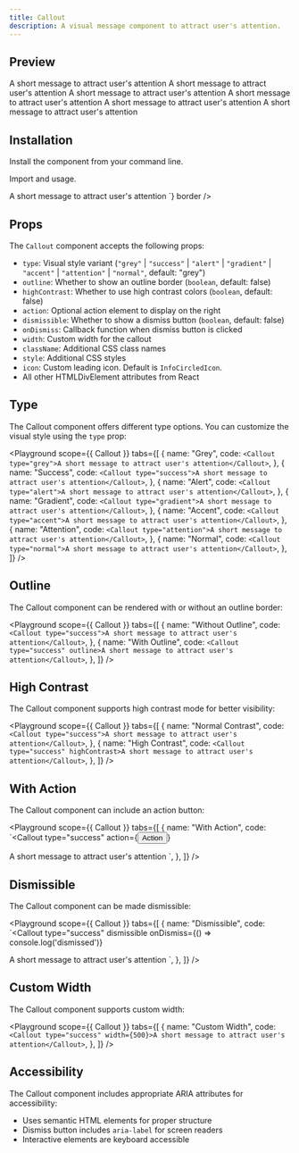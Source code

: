 ```yaml
---
title: Callout
description: A visual message component to attract user's attention.
---
```


## Preview

<Preview>
  <Flex
    style={{
      flexDirection: "column",
      alignItems: "start",
      gap: "8px",
    }}
  >
    <Callout type="success">
      A short message to attract user's attention
    </Callout>
    <Callout type="alert">A short message to attract user's attention</Callout>
    <Callout type="gradient">
      A short message to attract user's attention
    </Callout>
    <Callout type="accent">A short message to attract user's attention</Callout>
    <Callout type="attention">
      A short message to attract user's attention
    </Callout>
    <Callout type="normal">A short message to attract user's attention</Callout>
  </Flex>
</Preview>

## Installation

Install the component from your command line.

<LiveProvider>
  <LiveEditor code={`npm install @raystack/apsara`} border />
</LiveProvider>

Import and usage.

<LiveProvider>
    <LiveEditor code={`

<Callout type="success">A short message to attract user's attention</Callout>
`} border />
</LiveProvider>

## Props

The `Callout` component accepts the following props:

- `type`: Visual style variant (`"grey"` | `"success"` | `"alert"` | `"gradient"` | `"accent"` | `"attention"` | `"normal"`, default: "grey")
- `outline`: Whether to show an outline border (`boolean`, default: false)
- `highContrast`: Whether to use high contrast colors (`boolean`, default: false)
- `action`: Optional action element to display on the right
- `dismissible`: Whether to show a dismiss button (`boolean`, default: false)
- `onDismiss`: Callback function when dismiss button is clicked
- `width`: Custom width for the callout
- `className`: Additional CSS class names
- `style`: Additional CSS styles
- `icon`: Custom leading icon. Default is `InfoCircledIcon`.
- All other HTMLDivElement attributes from React

## Type

The Callout component offers different type options. You can customize the visual style using the `type` prop:

<Playground
  scope={{ Callout }}
  tabs={[
    {
      name: "Grey",
      code: `<Callout type="grey">A short message to attract user's attention</Callout>`,
    },
    {
      name: "Success",
      code: `<Callout type="success">A short message to attract user's attention</Callout>`,
    },
    {
      name: "Alert",
      code: `<Callout type="alert">A short message to attract user's attention</Callout>`,
    },
    {
      name: "Gradient",
      code: `<Callout type="gradient">A short message to attract user's attention</Callout>`,
    },
    {
      name: "Accent",
      code: `<Callout type="accent">A short message to attract user's attention</Callout>`,
    },
    {
      name: "Attention",
      code: `<Callout type="attention">A short message to attract user's attention</Callout>`,
    },
    {
      name: "Normal",
      code: `<Callout type="normal">A short message to attract user's attention</Callout>`,
    },
  ]}
/>

## Outline

The Callout component can be rendered with or without an outline border:

<Playground
  scope={{ Callout }}
  tabs={[
    {
      name: "Without Outline",
      code: `<Callout type="success">A short message to attract user's attention</Callout>`,
    },
    {
      name: "With Outline",
      code: `<Callout type="success" outline>A short message to attract user's attention</Callout>`,
    },
  ]}
/>

## High Contrast

The Callout component supports high contrast mode for better visibility:

<Playground
  scope={{ Callout }}
  tabs={[
    {
      name: "Normal Contrast",
      code: `<Callout type="success">A short message to attract user's attention</Callout>`,
    },
    {
      name: "High Contrast",
      code: `<Callout type="success" highContrast>A short message to attract user's attention</Callout>`,
    },
  ]}
/>

## With Action

The Callout component can include an action button:

<Playground
  scope={{ Callout }}
  tabs={[
    {
      name: "With Action",
      code: `<Callout 
  type="success" 
  action={<button>Action</button>}
>
  A short message to attract user's attention
</Callout>`,
    },
  ]}
/>

## Dismissible

The Callout component can be made dismissible:

<Playground
  scope={{ Callout }}
  tabs={[
    {
      name: "Dismissible",
      code: `<Callout 
  type="success" 
  dismissible 
  onDismiss={() => console.log('dismissed')}
>
  A short message to attract user's attention
</Callout>`,
    },
  ]}
/>

## Custom Width

The Callout component supports custom width:

<Playground
  scope={{ Callout }}
  tabs={[
    {
      name: "Custom Width",
      code: `<Callout type="success" width={500}>A short message to attract user's attention</Callout>`,
    },
  ]}
/>

## Accessibility

The Callout component includes appropriate ARIA attributes for accessibility:

- Uses semantic HTML elements for proper structure
- Dismiss button includes `aria-label` for screen readers
- Interactive elements are keyboard accessible

